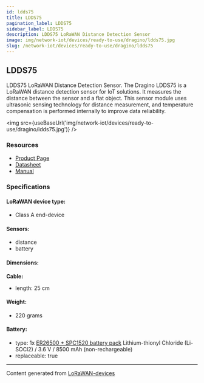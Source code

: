 ```yaml
---
id: ldds75
title: LDDS75
pagination_label: LDDS75
sidebar_label: LDDS75
description: LDDS75 LoRaWAN Distance Detection Sensor
image: img/network-iot/devices/ready-to-use/dragino/ldds75.jpg
slug: /network-iot/devices/ready-to-use/dragino/ldds75
---
```



<LegacyContentBanner />

## LDDS75

LDDS75 LoRaWAN Distance Detection Sensor. The Dragino LDDS75 is a LoRaWAN distance detection sensor
for IoT solutions. It measures the distance between the sensor and a flat object. This sensor module
uses ultrasonic sensing technology for distance measurement, and temperature compensation is
performed internally to improve data reliability.

<img src={useBaseUrl('img/network-iot/devices/ready-to-use/dragino/ldds75.jpg')} />

### Resources

- [Product Page](http://www.dragino.com/products/lora-lorawan-end-node/item/161-ldds75.html)
- [Datasheet](https://www.dropbox.com/sh/d1i23dqtc6uo8ye/AAAkL7vwRMUDe3UuPHUaWOJ7a/Datasheet_LDDS75_LoRaWAN_Distance_Detection_Sensor.pdf?dl=0)
- [Manual](http://wiki.dragino.com/xwiki/bin/view/Main/User%20Manual%20for%20LoRaWAN%20End%20Nodes/LDDS75%20-%20LoRaWAN%20Distance%20Detection%20Sensor%20User%20Manual/)

### Specifications

#### LoRaWAN device type:

- Class A end-device

#### Sensors:

- distance
- battery

#### Dimensions:

**Cable:**

- length: 25 cm

#### Weight:

- 220 grams

#### Battery:

- type: 1x
  [ER26500 + SPC1520 battery pack](http://wiki.dragino.com/xwiki/bin/view/Main/How%20to%20calculate%20the%20battery%20life%20of%20Dragino%20sensors%3F/#H1.ER265002BSPC1520BatteryPack)
  Lithium-thionyl Chloride (Li-SOCl2) / 3.6 V / 8500 mAh (non-rechargeable)
- replaceable: true

---

Content generated from [LoRaWAN-devices](https://github.com/TheThingsNetwork/lorawan-devices)
